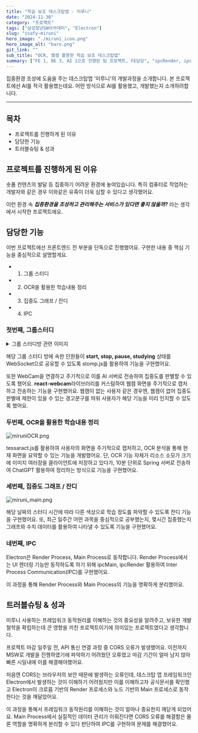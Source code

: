 ```yaml
---
title: "학습 보조 데스크탑앱 - 미루니"
date: "2024-11-30"
category: "프로젝트"
tags: ["삼성청년SW아카데미", "Electron"]
slug: "ssafy-miruni"
hero_image: "./miruni_icon.png"
hero_image_alt: "baro.png"
git_link: ""
sub_title: "OCR, 웹캠 활용한 학습 보조 데스크탑앱"
summary: ["FE 1, BE 3, AI 1으로 진행된 팀 프로젝트, FE담당", "ipcRender, ipcMain을 활용한 IPC 기능", "IPC 활용 CORS 에러 해결, Main Process에서의 통신", "Render Process에 React, MSW 설치하여 개발", "tessaract.js를 활용한 OCR 기능"]
---
```



집중환경 조성에 도움을 주는 데스크탑앱 '미루니'의 개발과정을 소개합니다. 본 프로젝트에선 AI를 적극 활용했는데요. 어떤 방식으로 AI를 활용했고, 개발했는지 소개하려합니다.

<hr/>

## 목차

<ul>
  <li>프로젝트를 진행하게 된 이유</li>
  <li>담당한 기능</li>
  <li>트러블슈팅 & 성과</li>
</ul>

## 프로젝트를 진행하게 된 이유

숏폼 컨텐츠의 발달 등 집중하기 어려운 환경에 놓여있습니다. 특히 컴퓨터로 작업하는 개발자와 같은 경우 이와같은 유혹이 더욱 심할 수 있다고 생각했어요.

이런 환경 속 ***집중환경을 조성하고 관리해주는 서비스가 있다면 좋지 않을까?*** 라는 생각에서 시작한 프로젝트에요.

## 담당한 기능

이번 프로젝트에선 프론트엔드 전 부분을 단독으로 진행했어요. 구현한 내용 중 핵심 기능을 중심적으로 설명할게요.

- 1. 그룹 스터디
- 2. OCR을 활용한 학습내용 정리
- 3. 집중도 그래프 / 잔디
- 4. IPC

### 첫번째, 그룹스터디

<details>
  <summary>그룹 스터디방 관련 이미지</summary>
  <img src={MiruniStudyStart} alt="miruniStudy_start.png"/>
  <img src={MiruniStudying} alt="miruniStudy.png"/>
</details>

해당 그룹 스터디 방에 속한 인원들이 **start, stop, pause, studying** 상태를 WebSocket으로 공유할 수 있도록 stomp.js를 활용하여 기능을 구현했어요.

또한 WebCam을 연결하고 주기적으로 이를 AI 서버로 전송하여 집중도를 판별할 수 있도록 했어요.
**react-webcam**라이브러리를 커스텀하여 웹캠 화면을 주기적으로 캡처하고 전송하는 기능을 구현했어요.
웹캠이 없는 사용자 같은 경우엔, 웹캠이 없어 집중도 판별에 제한이 있을 수 있는 경고문구를 띄워 사용자가 해당 기능을 미리 인지할 수 있도록 했어요.

### 두번째, OCR을 활용한 학습내용 정리

<img src={MiruniOCR} alt="miruniOCR.png" className="mx-auto"/>

tessaract.js를 활용하여 사용자의 화면을 주기적으로 캡처하고, OCR 분석을 통해 현재 화면을 요약할 수 있는 기능을 개발했어요.
단, OCR 기능 자체가 리소스 소모가 크기에 이미지 여러장을 클라이언트에 저장하고 있다가, 10분 단위로 Spring 서버로 전송하여 ChatGPT 활용하여 정리하는 방식으로 기능을 구현했어요.

### 세번째, 집중도 그래프 / 잔디

<img src={MiruniMain} alt="miruni_main.png" className="mx-auto"/>

해당 날짜의 스터디 시간에 따라 다른 색상으로 학습 정도를 파악할 수 있도록 잔디 기능을 구현했어요.
또, 최근 일주간 어떤 과목을 중심적으로 공부했는지, 몇시간 집중했는지 그래프와 수치 데이터를 활용하여 나타낼 수 있도록 기능을 구현했어요.

### 네번째, IPC

Electron은 Render Process, Main Process로 동작합니다.
Render Process에서는 UI 렌더링 기능만 동작하도록 하기 위해 ipcMain, ipcRender 활용하여 Inter Process Communication(IPC)를 구현했어요.

이 과정을 통해 Render Process와 Main Process의 기능을 명확하게 분리했어요.

## 트러블슈팅 & 성과

미루니 사용하는 프레임워크 동작원리를 이해하는 것의 중요성을 알려주고,
보유한 개발철학을 확립하는데 큰 영향을 끼친 프로젝트이기에 의미있는 프로젝트였다고 생각합니다.

프로젝트 마감 일주일 전, API 통신 연결 과정 중 CORS 오류가 발생했어요.
이전까지 MSW로 개발을 진행하였기에 파악하기 어려웠던 오류였고 마감 기간이 얼마 남지 않아 빠른 시일내에 이를 해결해야했어요.

처음엔 CORS는 브라우저의 보안 때문에 발생하는 오류인데, 데스크탑 앱 프레임워크인 Electron에서 발생하는 것이 이해하기 어려웠지만
이를 이해하고자 공식문서를 확인했고 Electron이 크로뮴 기반의 Render 프로세스와 노드 기반의 Main 프로세스로 동작한다는 것을 깨달았어요.

이 과정을 통해서 프레임워크 동작원리를 이해하는 것이 얼마나 중요한지 깨닫게 되었어요.
Main Process에서 실질적인 데이터 관리가 이뤄진다면 CORS 오류를 해결함은 물론 역할을 명확하게 분리할 수 있다 판단하여 IPC를 구현하여 문제를 해결했어요.

